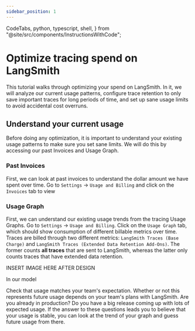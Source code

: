 ```yaml
---
sidebar_position: 1
---
```


  CodeTabs,
  python,
  typescript,
  shell,
} from "@site/src/components/InstructionsWithCode";

# Optimize tracing spend on LangSmith

This tutorial walks through optimizing your spend on LangSmith. In it, we will analyze our
current usage patterns, configure trace retention to only save important traces for long periods of time,
and set up sane usage limits to avoid accidental cost overruns. 

## Understand your current usage
Before doing any optimization, it is important to understand your existing usage patterns to make sure you
set sane limits. We will do this by accessing our past Invoices and Usage Graph.

### Past Invoices
First, we can look at past invoices to understand the dollar amount we have spent over time. Go to `Settings` -> `Usage and Billing`
and click on the `Invoices` tab to view 

### Usage Graph
First, we can understand our existing usage trends from the tracing Usage Graphs. Go to `Settings` -> `Usage and Billing`. 
Click on the `Usage Graph` tab, which should show consumption of different billable metrics over time. Traces are billed
through two different metrics: `LangSmith Traces (Base Charge)` and `LangSmith Traces (Extended Data Retention Add-Ons)`.
The former counts **all traces** that are sent to LangSmith, whereas the latter only counts traces that have extended data 
retention. 

INSERT IMAGE HERE AFTER DESIGN

In our model 

Check that usage matches your team's expectation. Whether or not this represents future usage depends on your 
team's plans with LangSmith. Are you already in production? Do you have a big release coming up with lots of
expected usage. If the answer to these questions leads you to believe that your usage is stable, you can look 
at the trend of your graph and guess future usage from there. 
